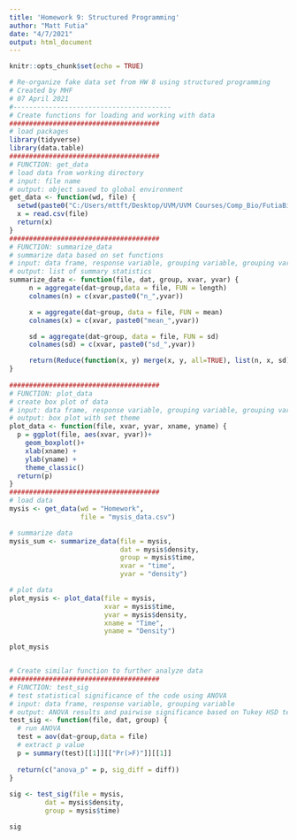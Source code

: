 ```yaml
---
title: 'Homework 9: Structured Programming'
author: "Matt Futia"
date: "4/7/2021"
output: html_document
---
```


```r
knitr::opts_chunk$set(echo = TRUE)
```

```r
# Re-organize fake data set from HW 8 using structured programming
# Created by MHF
# 07 April 2021
#----------------------------------------
# Create functions for loading and working with data
######################################
# load packages
library(tidyverse)
library(data.table)
######################################
# FUNCTION: get_data
# load data from working directory
# input: file name
# output: object saved to global environment
get_data <- function(wd, file) {
  setwd(paste0("C:/Users/mttft/Desktop/UVM/UVM Courses/Comp_Bio/FutiaBio381/", wd))
  x = read.csv(file)
  return(x)
}
######################################
# FUNCTION: summarize_data
# summarize data based on set functions
# input: data frame, response variable, grouping variable, grouping variable name, response variable name  
# output: list of summary statistics
summarize_data <- function(file, dat, group, xvar, yvar) {
     n = aggregate(dat~group,data = file, FUN = length)
     colnames(n) = c(xvar,paste0("n_",yvar))

     x = aggregate(dat~group, data = file, FUN = mean)
     colnames(x) = c(xvar, paste0("mean_",yvar))

     sd = aggregate(dat~group, data = file, FUN = sd)
     colnames(sd) = c(xvar, paste0("sd_",yvar))

     return(Reduce(function(x, y) merge(x, y, all=TRUE), list(n, x, sd)))
}
 
######################################
# FUNCTION: plot_data
# create box plot of data
# input: data frame, response variable, grouping variable, grouping variable name, response variable name
# output: box plot with set theme
plot_data <- function(file, xvar, yvar, xname, yname) {
  p = ggplot(file, aes(xvar, yvar))+
    geom_boxplot()+
    xlab(xname) +
    ylab(yname) +
    theme_classic()
  return(p)
}
######################################
# load data
mysis <- get_data(wd = "Homework", 
                  file = "mysis_data.csv")

# summarize data
mysis_sum <- summarize_data(file = mysis, 
                            dat = mysis$density, 
                            group = mysis$time, 
                            xvar = "time", 
                            yvar = "density")

# plot data
plot_mysis <- plot_data(file = mysis,
                        xvar = mysis$time,
                        yvar = mysis$density,
                        xname = "Time",
                        yname = "Density")

plot_mysis


# Create similar function to further analyze data
######################################
# FUNCTION: test_sig
# test statistical significance of the code using ANOVA
# input: data frame, response variable, grouping variable
# output: ANOVA results and pairwise significance based on Tukey HSD test
test_sig <- function(file, dat, group) {
  # run ANOVA
  test = aov(dat~group,data = file)
  # extract p value
  p = summary(test)[[1]][["Pr(>F)"]][[1]]
  
  return(c("anova_p" = p, sig_diff = diff))
}
 
sig <- test_sig(file = mysis, 
         dat = mysis$density, 
         group = mysis$time)

sig
```

